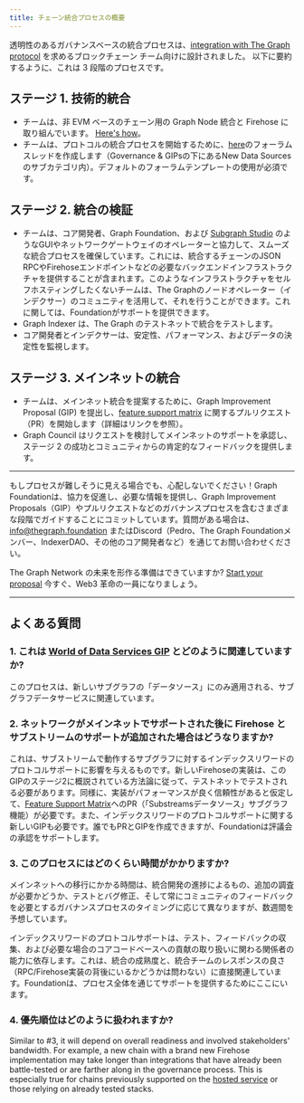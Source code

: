```yaml
---
title: チェーン統合プロセスの概要
---
```


透明性のあるガバナンスベースの統合プロセスは、[integration with The Graph protocol](https://forum.thegraph.com/t/gip-0057-chain-integration-process/4468) を求めるブロックチェーン チーム向けに設計されました。 以下に要約するように、これは 3 段階のプロセスです。

## ステージ 1. 技術的統合

-   チームは、非 EVM ベースのチェーン用の Graph Node 統合と Firehose に取り組んでいます。 [Here's how](/new-chain-integration/)。
-   チームは、プロトコルの統合プロセスを開始するために、[here](https://forum.thegraph.com/c/governance-gips/new-chain-support/71)のフォーラムスレッドを作成します（Governance & GIPsの下にあるNew Data Sourcesのサブカテゴリ内）。デフォルトのフォーラムテンプレートの使用が必須です。

## ステージ 2. 統合の検証

-   チームは、コア開発者、Graph Foundation、および [Subgraph Studio](https://thegraph.com/studio/) のようなGUIやネットワークゲートウェイのオペレーターと協力して、スムーズな統合プロセスを確保しています。これには、統合するチェーンのJSON RPCやFirehoseエンドポイントなどの必要なバックエンドインフラストラクチャを提供することが含まれます。このようなインフラストラクチャをセルフホスティングしたくないチームは、The Graphのノードオペレーター（インデクサー）のコミュニティを活用して、それを行うことができます。これに関しては、Foundationがサポートを提供できます。
-   Graph Indexer は、The Graph のテストネットで統合をテストします。
-   コア開発者とインデクサーは、安定性、パフォーマンス、およびデータの決定性を監視します。

## ステージ 3. メインネットの統合

-   チームは、メインネット統合を提案するために、Graph Improvement Proposal (GIP) を提出し、[feature support matrix](https://github.com/graphprotocol/indexer/blob/main/docs/feature-support-matrix.md) に関するプルリクエスト（PR）を開始します（詳細はリンクを参照）。
-   Graph Council はリクエストを検討してメインネットのサポートを承認し、ステージ 2 の成功とコミュニティからの肯定的なフィードバックを提供します。

* * *

もしプロセスが難しそうに見える場合でも、心配しないでください！Graph Foundationは、協力を促進し、必要な情報を提供し、Graph Improvement Proposals（GIP）やプルリクエストなどのガバナンスプロセスを含むさまざまな段階でガイドすることにコミットしています。質問がある場合は、[info@thegraph.foundation](mailto:info@thegraph.foundation) またはDiscord（Pedro、The Graph Foundationメンバー、IndexerDAO、その他のコア開発者など）を通じてお問い合わせください。

The Graph Network の未来を形作る準備はできていますか? [Start your proposal](https://github.com/graphprotocol/graph-improvement-proposals/blob/main/gips/0057-chain-integration-process.md) 今すぐ、Web3 革命の一員になりましょう。

* * *

## よくある質問

### 1.  これは [World of Data Services GIP](https://forum.thegraph.com/t/gip-0042-a-world-of-data-services/3761) とどのように関連していますか?

このプロセスは、新しいサブグラフの「データソース」にのみ適用される、サブグラフデータサービスに関連しています。

### 2.  ネットワークがメインネットでサポートされた後に Firehose とサブストリームのサポートが追加された場合はどうなりますか?

これは、サブストリームで動作するサブグラフに対するインデックスリワードのプロトコルサポートに影響を与えるものです。新しいFirehoseの実装は、このGIPのステージ2に概説されている方法論に従って、テストネットでテストされる必要があります。同様に、実装がパフォーマンスが良く信頼性があると仮定して、[Feature Support Matrix](https://github.com/graphprotocol/indexer/blob/main/docs/feature-support-matrix.md)へのPR（「Substreamsデータソース」サブグラフ機能）が必要です。また、インデックスリワードのプロトコルサポートに関する新しいGIPも必要です。誰でもPRとGIPを作成できますが、Foundationは評議会の承認をサポートします。

### 3.  このプロセスにはどのくらい時間がかかりますか?

メインネットへの移行にかかる時間は、統合開発の進捗によるもの、追加の調査が必要かどうか、テストとバグ修正、そして常にコミュニティのフィードバックを必要とするガバナンスプロセスのタイミングに応じて異なりますが、数週間を予想しています。

インデックスリワードのプロトコルサポートは、テスト、フィードバックの収集、および必要な場合のコアコードベースへの貢献の取り扱いに関わる関係者の能力に依存します。これは、統合の成熟度と、統合チームのレスポンスの良さ（RPC/Firehose実装の背後にいるかどうかは問わない）に直接関連しています。Foundationは、プロセス全体を通じてサポートを提供するためにここにいます。

### 4.  優先順位はどのように扱われますか?

Similar to #3, it will depend on overall readiness and involved stakeholders' bandwidth. For example, a new chain with a brand new Firehose implementation may take longer than integrations that have already been battle-tested or are farther along in the governance process. This is especially true for chains previously supported on the [hosted service](https://thegraph.com/hosted-service) or those relying on already tested stacks.
